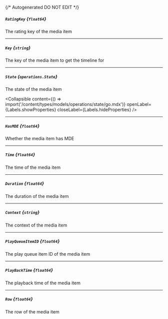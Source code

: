 {/* Autogenerated DO NOT EDIT  */}

##### `RatingKey` *{`float64`}*
The rating key of the media item

---
##### `Key` *{`string`}*
The key of the media item to get the timeline for

---
##### `State` *{`operations.State`}*
The state of the media item

<Collapsible content={() => import('/content/types/models/operations/state/go.mdx')} openLabel={Labels.showProperties} closeLabel={Labels.hideProperties} />


---
##### `HasMDE` *{`float64`}*
Whether the media item has MDE

---
##### `Time` *{`float64`}*
The time of the media item

---
##### `Duration` *{`float64`}*
The duration of the media item

---
##### `Context` *{`string`}*
The context of the media item

---
##### `PlayQueueItemID` *{`float64`}*
The play queue item ID of the media item

---
##### `PlayBackTime` *{`float64`}*
The playback time of the media item

---
##### `Row` *{`float64`}*
The row of the media item


